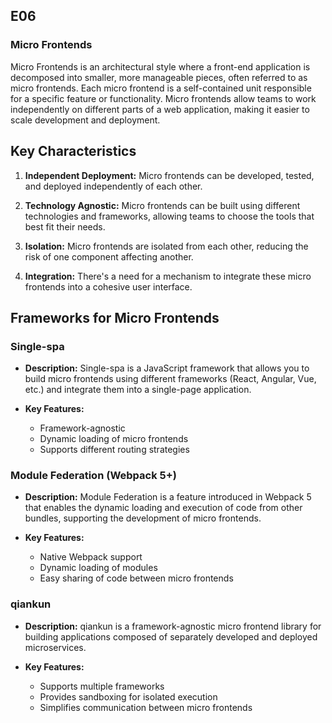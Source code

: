 ## E06

### Micro Frontends

Micro Frontends is an architectural style where a front-end application is decomposed into smaller, more manageable pieces, often referred to as micro frontends. Each micro frontend is a self-contained unit responsible for a specific feature or functionality. Micro frontends allow teams to work independently on different parts of a web application, making it easier to scale development and deployment.

## Key Characteristics

1. **Independent Deployment:**
   Micro frontends can be developed, tested, and deployed independently of each other.

2. **Technology Agnostic:**
   Micro frontends can be built using different technologies and frameworks, allowing teams to choose the tools that best fit their needs.

3. **Isolation:**
   Micro frontends are isolated from each other, reducing the risk of one component affecting another.

4. **Integration:**
   There's a need for a mechanism to integrate these micro frontends into a cohesive user interface.

## Frameworks for Micro Frontends

### Single-spa

- **Description:**
  Single-spa is a JavaScript framework that allows you to build micro frontends using different frameworks (React, Angular, Vue, etc.) and integrate them into a single-page application.

- **Key Features:**
  - Framework-agnostic
  - Dynamic loading of micro frontends
  - Supports different routing strategies

### Module Federation (Webpack 5+)

- **Description:**
  Module Federation is a feature introduced in Webpack 5 that enables the dynamic loading and execution of code from other bundles, supporting the development of micro frontends.

- **Key Features:**
  - Native Webpack support
  - Dynamic loading of modules
  - Easy sharing of code between micro frontends

### qiankun

- **Description:**
  qiankun is a framework-agnostic micro frontend library for building applications composed of separately developed and deployed microservices.

- **Key Features:**
  - Supports multiple frameworks
  - Provides sandboxing for isolated execution
  - Simplifies communication between micro frontends
